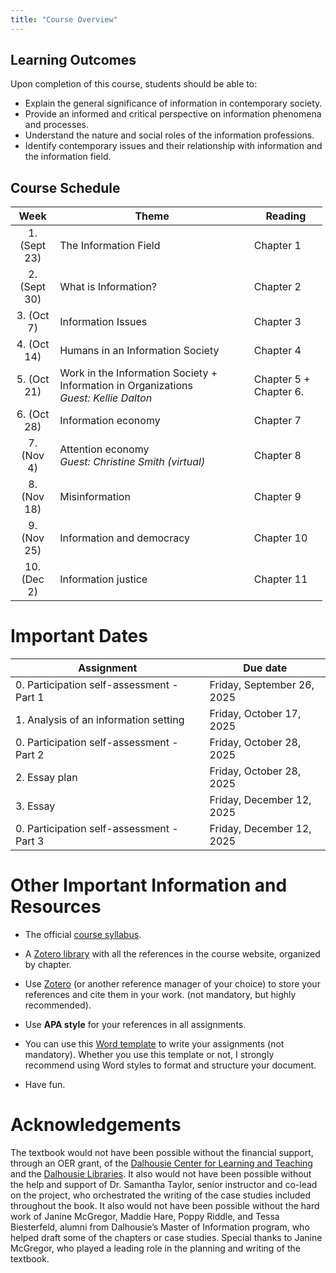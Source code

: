 ```yaml
---
title: "Course Overview"
---
```


## Learning Outcomes

Upon completion of this course, students should be able to:

-   Explain the general significance of information in contemporary society.
-   Provide an informed and critical perspective on information phenomena and processes.
-   Understand the nature and social roles of the information professions.
-   Identify contemporary issues and their relationship with information and the information field.

## Course Schedule

+---------------+-----------------------------------------------------------------+------------------------+
| Week          | Theme                                                           | Reading                |
+:=============:+=================================================================+========================+
| 1\. (Sept 23) | The Information Field                                           | Chapter 1              |
+---------------+-----------------------------------------------------------------+------------------------+
| 2\. (Sept 30) | What is Information?                                            | Chapter 2              |
+---------------+-----------------------------------------------------------------+------------------------+
| 3\. (Oct 7)   | Information Issues                                              | Chapter 3              |
+---------------+-----------------------------------------------------------------+------------------------+
| 4\. (Oct 14)  | Humans in an Information Society                                | Chapter 4              |
+---------------+-----------------------------------------------------------------+------------------------+
| 5\. (Oct 21)  | Work in the Information Society + Information in Organizations\ | Chapter 5 + Chapter 6. |
|               | *Guest: Kellie Dalton*                                          |                        |
+---------------+-----------------------------------------------------------------+------------------------+
| 6\. (Oct 28)  | Information economy                                             | Chapter 7              |
+---------------+-----------------------------------------------------------------+------------------------+
| 7\. (Nov 4)   | Attention economy\                                              | Chapter 8              |
|               | *Guest: Christine Smith (virtual)*                              |                        |
+---------------+-----------------------------------------------------------------+------------------------+
| 8\. (Nov 18)  | Misinformation                                                  | Chapter 9              |
+---------------+-----------------------------------------------------------------+------------------------+
| 9\. (Nov 25)  | Information and democracy                                       | Chapter 10             |
+---------------+-----------------------------------------------------------------+------------------------+
| 10\. (Dec 2)  | Information justice                                             | Chapter 11             |
+---------------+-----------------------------------------------------------------+------------------------+

# Important Dates

+---------------------------------------------+----------------------------+
| Assignment                                  | Due date                   |
+=============================================+============================+
| 0\. Participation self-assessment - Part 1  | Friday, September 26, 2025 |
+---------------------------------------------+----------------------------+
| 1\. Analysis of an information setting      | Friday, October 17, 2025   |
+---------------------------------------------+----------------------------+
| 0\. Participation self-assessment - Part 2  | Friday, October 28, 2025   |
+---------------------------------------------+----------------------------+
| 2\. Essay plan                              | Friday, October 28, 2025   |
+---------------------------------------------+----------------------------+
| 3\. Essay                                   | Friday, December 12, 2025  |
+---------------------------------------------+----------------------------+
| 0\. Participation self-assessment - Part 3  | Friday, December 12, 2025  |
+---------------------------------------------+----------------------------+

# Other Important Information and Resources

-   The official [course syllabus](files/INFO5500-Syllabus.pdf).

-   A [Zotero library](https://www.zotero.org/groups/2536626/info5500_-_information_in_society/library) with all the references in the course website, organized by chapter.

-   Use [Zotero](https://pmongeon.github.io/information-in-society/www.zotero.org) (or another reference manager of your choice) to store your references and cite them in your work. (not mandatory, but highly recommended).

-   Use **APA style** for your references in all assignments.

-   You can use this [Word template](files/assignment-template.dotx) to write your assignments (not mandatory). Whether you use this template or not, I strongly recommend using Word styles to format and structure your document.

-   Have fun.

# Acknowledgements

The textbook would not have been possible without the financial support, through an OER grant, of the [Dalhousie Center for Learning and Teaching](https://www.dal.ca/dept/clt.html) and the [Dalhousie Libraries](https://libraries.dal.ca/). It also would not have been possible without the help and support of Dr. Samantha Taylor, senior instructor and co-lead on the project, who orchestrated the writing of the case studies included throughout the book. It also would not have been possible without the hard work of Janine McGregor, Maddie Hare, Poppy Riddle, and Tessa Biesterfeld, alumni from Dalhousie’s Master of Information program, who helped draft some of the chapters or case studies. Special thanks to Janine McGregor, who played a leading role in the planning and writing of the textbook.

